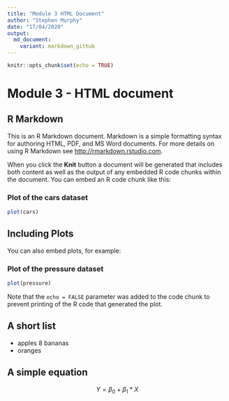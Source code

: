 ```yaml
---
title: "Module 3 HTML Document"
author: "Stephen Murphy"
date: "17/04/2020"
output: 
  md_document: 
    variant: markdown_github
---
```


```r
knitr::opts_chunk$set(echo = TRUE)
```

# Module 3 - HTML document

## R Markdown {#nextsteps .emphasized}

This is an R Markdown document. Markdown is a simple formatting syntax for authoring HTML, PDF, and MS Word documents. For more details on using R Markdown see <http://rmarkdown.rstudio.com>.

When you click the **Knit** button a document will be generated that includes both content as well as the output of any embedded R code chunks within the document. You can embed an R code chunk like this:

### Plot of the cars dataset

```r
plot(cars)
```

## Including Plots

You can also embed plots, for example:

### Plot of the pressure dataset

```r
plot(pressure)
```

Note that the `echo = FALSE` parameter was added to the code chunk to prevent printing of the R code that generated the plot.

## A short list

* apples
8 bananas
* oranges

## A simple equation

$$ Y = \beta_0 + \beta_1*X $$

